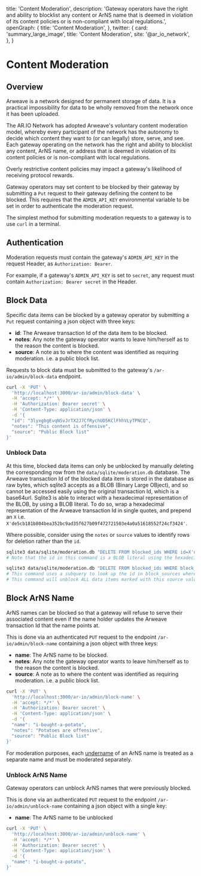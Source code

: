 
  title: 'Content Moderation',
  description:
    'Gateway operators have the right and ability to blocklist any content or ArNS name that is deemed in violation of its content policies or is non-compliant with local regulations.',
  openGraph: {
    title: 'Content Moderation',
  },
  twitter: {
    card: 'summary_large_image',
    title: 'Content Moderation',
    site: '@ar_io_network',
  },
}

<HeroPattern />

# Content Moderation

## Overview

Arweave is a network designed for permanent storage of data. It is a practical impossibility for data to be wholly removed from the network once it has been uploaded.

The AR.IO Network has adopted Arweave's voluntary content moderation model, whereby every participant of the network has the autonomy to decide which content they want to (or can legally) store, serve, and see. Each gateway operating on the network has the right and ability to blocklist any content, ArNS name, or address that is deemed in violation of its content policies or is non-compliant with local regulations.

<Tip title="NOTE">
  Overly restrictive content policies may impact a gateway's likelihood of
  receiving protocol rewards.
</Tip>

Gateway operators may set content to be blocked by their gateway by submitting a `Put` request to their gateway defining the content to be blocked. This requires that the `ADMIN_API_KEY` environmental variable to be set in order to authenticate the moderation request.

The simplest method for submitting moderation requests to a gateway is to use `curl` in a terminal.

## Authentication

Moderation requests must contain the gateway's `ADMIN_API_KEY` in the request Header, as `Authorization: Bearer`.

For example, if a gateway's `ADMIN_API_KEY` is set to `secret`, any request must contain `Authorization: Bearer secret` in the Header.

## Block Data

Specific data items can be blocked by a gateway operator by submitting a `Put` request containing a json object with three keys:

- **id**: The Arweave transaction Id of the data item to be blocked.
- **notes**: Any note the gateway operator wants to leave him/herself as to the reason the content is blocked.
- **source**: A note as to where the content was identified as requiring moderation. i.e. a public block list.

Requests to block data must be submitted to the gateway's `/ar-io/admin/block-data` endpoint.

<CodeGroup title="Block Data">

```bash {{ title: 'curl' }}
curl -X 'PUT' \
  'http://localhost:3000/ar-io/admin/block-data' \
  -H 'accept: */*' \
  -H 'Authorization: Bearer secret' \
  -H 'Content-Type: application/json' \
  -d '{
  "id": "3lyxgbgEvqNSvJrTX2J7CfRychUD5KClFhhVLyTPNCQ",
  "notes": "This content is offensive",
  "source": "Public Block list"
}'
```

</CodeGroup>

### Unblock Data

At this time, blocked data items can only be unblocked by manually deleting the corresponding row from the `data/sqlite/moderation.db` database.
The Arweave transaction Id of the blocked data item is stored in the database as raw bytes, which sqlite3 accepts as a BLOB (Binary Large OBject), and so cannot be accessed easily using the original transaction Id, which is a base64url.
Sqlite3 is able to interact with a hexadecimal representation of the BLOB, by using a BLOB literal. To do so, wrap a hexadecimal representation of the Arweave transaction Id in single quotes, and prepend an `X` i.e. `X'de5cb181b804bea352bc9ad35f627b09f472721503e4a0a51618552f24cf3424'`.

Where possible, consider using the `notes` or `source` values to identify rows for deletion rather than the `id`.


<CodeGroup title="Unblock Data">

```bash {{ title: 'id' }}
sqlite3 data/sqlite/moderation.db "DELETE FROM blocked_ids WHERE id=X'de5cb181b804bea352bc9ad35f627b09f472721503e4a0a51618552f24cf3424';"
# Note that the id in this command is a BLOB literal using the hexadecimal representation of the Arweave transaction Id, not the transaction Id in its normal base64url format
```

```bash {{ title: 'source' }}
sqlite3 data/sqlite/moderation.db "DELETE FROM blocked_ids WHERE block_source_id = (SELECT id FROM block_sources WHERE name='Public Block List');"
# This command uses a subquery to look up the id in block_sources where name='Public Block List'
# This command will unblock ALL data items marked with this source value
```

</CodeGroup>


## Block ArNS Name

ArNS names can be blocked so that a gateway will refuse to serve their associated content even if the name holder updates the Arweave transaction Id that the name points at.

This is done via an authenticated `PUT` request to the endpoint `/ar-io/admin/block-name` containing a json object with three keys:

- **name**: The ArNS name to be blocked.
- **notes**: Any note the gateway operator wants to leave him/herself as to the reason the content is blocked.
- **source**: A note as to where the content was identified as requiring moderation. i.e. a public block list.

<CodeGroup title="Block ArNS Name">

```bash {{ title: 'curl'}}
curl -X 'PUT' \
  'http://localhost:3000/ar-io/admin/block-name' \
  -H 'accept: */*' \
  -H 'Authorization: Bearer secret' \
  -H 'Content-Type: application/json' \
  -d '{
  "name": "i-bought-a-potato",
  "notes": "Potatoes are offensive",
  "source": "Public Block list"
}'
```

</CodeGroup>

<Tip title="Undernames">For moderation purposes, each [undername](/learn/arns#under-names) of an ArNS name is treated as a separate name and must be moderated separately.</Tip>

### Unblock ArNS Name

Gateway operators can unblock ArNS names that were previously blocked.

This is done via an authenticated `PUT` request to the endpoint `/ar-io/admin/unblock-name` containing a json object with a single key:

- **name**: The ArNS name to be unblocked

<CodeGroup title="Unblock ArNS Name">

```bash {{title: 'curl'}}
curl -X 'PUT' \
  'http://localhost:3000/ar-io/admin/unblock-name' \
  -H 'accept: */*' \
  -H 'Authorization: Bearer secret' \
  -H 'Content-Type: application/json' \
  -d '{
  "name": "i-bought-a-potato",
}'
```

</CodeGroup>
